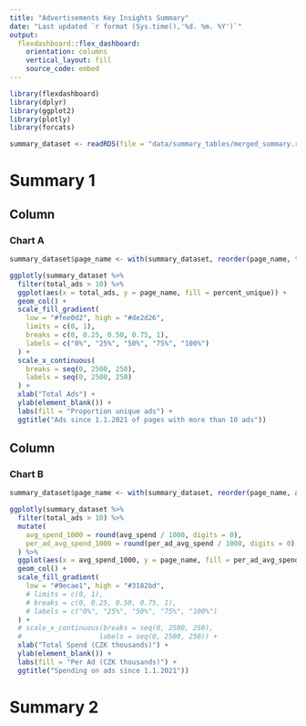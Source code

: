 ```yaml
---
title: "Advertisements Key Insights Summary"
date: "Last updated `r format (Sys.time(),'%d. %m. %Y')`"
output: 
  flexdashboard::flex_dashboard:
    orientation: columns
    vertical_layout: fill
    source_code: embed
---
```


```r
library(flexdashboard)
library(dplyr)
library(ggplot2)
library(plotly)
library(forcats)

summary_dataset <- readRDS(file = "data/summary_tables/merged_summary.rds")

```

Summary 1
=====================================


Column
-----------------------------------------------------------------------

### Chart A

```r
summary_dataset$page_name <- with(summary_dataset, reorder(page_name, total_ads))

ggplotly(summary_dataset %>%
  filter(total_ads > 10) %>%
  ggplot(aes(x = total_ads, y = page_name, fill = percent_unique)) +
  geom_col() +
  scale_fill_gradient(
    low = "#fee0d2", high = "#de2d26",
    limits = c(0, 1),
    breaks = c(0, 0.25, 0.50, 0.75, 1),
    labels = c("0%", "25%", "50%", "75%", "100%")
  ) +
  scale_x_continuous(
    breaks = seq(0, 2500, 250),
    labels = seq(0, 2500, 250)
  ) +
  xlab("Total Ads") +
  ylab(element_blank()) +
  labs(fill = "Proportion unique ads") +
  ggtitle("Ads since 1.1.2021 of pages with more than 10 ads"))

```

Column 
-----------------------------------------------------------------------

### Chart B

```r
summary_dataset$page_name <- with(summary_dataset, reorder(page_name, avg_spend))

ggplotly(summary_dataset %>%
  filter(total_ads > 10) %>%
  mutate(
    avg_spend_1000 = round(avg_spend / 1000, digits = 0),
    per_ad_avg_spend_1000 = round(per_ad_avg_spend / 1000, digits = 0)
  ) %>%
  ggplot(aes(x = avg_spend_1000, y = page_name, fill = per_ad_avg_spend_1000)) +
  geom_col() +
  scale_fill_gradient(
    low = "#9ecae1", high = "#3182bd",
    # limits = c(0, 1),
    # breaks = c(0, 0.25, 0.50, 0.75, 1),
    # labels = c("0%", "25%", "50%", "75%", "100%")
  ) +
  # scale_x_continuous(breaks = seq(0, 2500, 250),
  #                   labels = seq(0, 2500, 250)) +
  xlab("Total Spend (CZK thousands)") +
  ylab(element_blank()) +
  labs(fill = "Per Ad (CZK thousands)") +
  ggtitle("Spending on ads since 1.1.2021"))
```
Summary 2
=====================================


